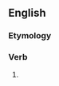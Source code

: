 ==English==

===Etymology===
{{suffix|took|eth|lang=en}}

===Verb===
{{head|en|verb form|cat2=verb simple past forms|cat3=third-person singular forms}}

# {{context|archaic|lang=en}} {{form of|third-person singular simple past of|take|lang=en}}